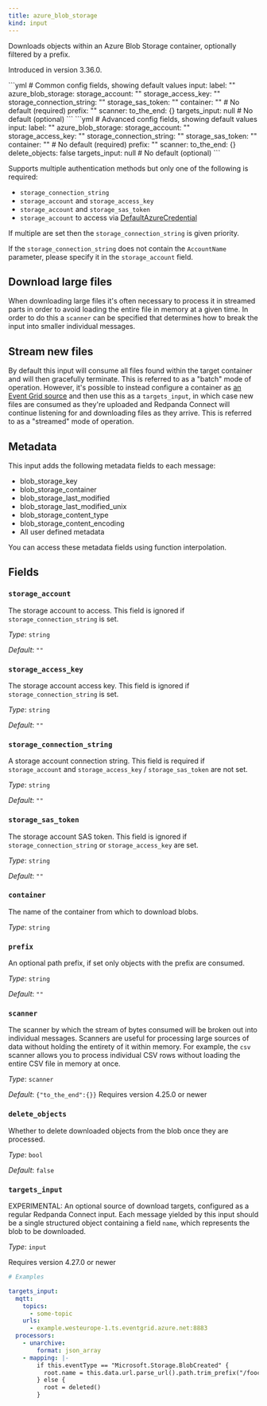 ```yaml
---
title: azure_blob_storage
kind: input
---
```


Downloads objects within an Azure Blob Storage container, optionally filtered by a prefix.

Introduced in version 3.36.0.


<Tabs>
<TabItem label="Common">
```yml
# Common config fields, showing default values
input:
  label: ""
  azure_blob_storage:
    storage_account: ""
    storage_access_key: ""
    storage_connection_string: ""
    storage_sas_token: ""
    container: "" # No default (required)
    prefix: ""
    scanner:
      to_the_end: {}
    targets_input: null # No default (optional)
```
</TabItem>
<TabItem label="Advanced">
```yml
# Advanced config fields, showing default values
input:
  label: ""
  azure_blob_storage:
    storage_account: ""
    storage_access_key: ""
    storage_connection_string: ""
    storage_sas_token: ""
    container: "" # No default (required)
    prefix: ""
    scanner:
      to_the_end: {}
    delete_objects: false
    targets_input: null # No default (optional)
```
</TabItem>
</Tabs>

Supports multiple authentication methods but only one of the following is required:

- `storage_connection_string`
- `storage_account` and `storage_access_key`
- `storage_account` and `storage_sas_token`
- `storage_account` to access via [DefaultAzureCredential](https://pkg.go.dev/github.com/Azure/azure-sdk-for-go/sdk/azidentity#DefaultAzureCredential)

If multiple are set then the `storage_connection_string` is given priority.

If the `storage_connection_string` does not contain the `AccountName` parameter, please specify it in the
`storage_account` field.

## Download large files

When downloading large files it's often necessary to process it in streamed parts in order to avoid loading the entire file in memory at a given time. In order to do this a  `scanner` can be specified that determines how to break the input into smaller individual messages.

## Stream new files

By default this input will consume all files found within the target container and will then gracefully terminate. This is referred to as a "batch" mode of operation. However, it's possible to instead configure a container as [an Event Grid source](https://learn.microsoft.com/en-gb/azure/event-grid/event-schema-blob-storage) and then use this as a  `targets_input`, in which case new files are consumed as they're uploaded and Redpanda Connect will continue listening for and downloading files as they arrive. This is referred to as a "streamed" mode of operation.

## Metadata

This input adds the following metadata fields to each message:

- blob_storage_key
- blob_storage_container
- blob_storage_last_modified
- blob_storage_last_modified_unix
- blob_storage_content_type
- blob_storage_content_encoding
- All user defined metadata

You can access these metadata fields using function interpolation.

## Fields

### `storage_account`

The storage account to access. This field is ignored if `storage_connection_string` is set.


*Type*: `string`

*Default*: `""`

### `storage_access_key`

The storage account access key. This field is ignored if `storage_connection_string` is set.


*Type*: `string`

*Default*: `""`

### `storage_connection_string`

A storage account connection string. This field is required if `storage_account` and `storage_access_key` / `storage_sas_token` are not set.


*Type*: `string`

*Default*: `""`

### `storage_sas_token`

The storage account SAS token. This field is ignored if `storage_connection_string` or `storage_access_key` are set.


*Type*: `string`

*Default*: `""`

### `container`

The name of the container from which to download blobs.


*Type*: `string`


### `prefix`

An optional path prefix, if set only objects with the prefix are consumed.


*Type*: `string`

*Default*: `""`

### `scanner`

The scanner by which the stream of bytes consumed will be broken out into individual messages. Scanners are useful for processing large sources of data without holding the entirety of it within memory. For example, the `csv` scanner allows you to process individual CSV rows without loading the entire CSV file in memory at once.


*Type*: `scanner`

*Default*: `{"to_the_end":{}}`
Requires version 4.25.0 or newer

### `delete_objects`

Whether to delete downloaded objects from the blob once they are processed.


*Type*: `bool`

*Default*: `false`

### `targets_input`

EXPERIMENTAL: An optional source of download targets, configured as a regular Redpanda Connect input. Each message yielded by this input should be a single structured object containing a field `name`, which represents the blob to be downloaded.


*Type*: `input`

Requires version 4.27.0 or newer

```yml
# Examples

targets_input:
  mqtt:
    topics:
      - some-topic
    urls:
      - example.westeurope-1.ts.eventgrid.azure.net:8883
  processors:
    - unarchive:
        format: json_array
    - mapping: |-
        if this.eventType == "Microsoft.Storage.BlobCreated" {
          root.name = this.data.url.parse_url().path.trim_prefix("/foocontainer/")
        } else {
          root = deleted()
        }
```


